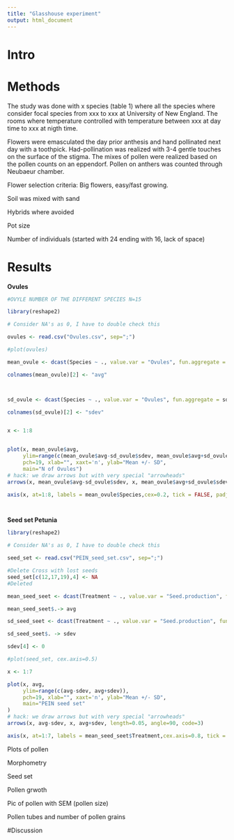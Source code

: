 ```yaml
---
title: "Glasshouse experiment"
output: html_document
---
```

# Intro 


# Methods

The study was done with x species (table 1) where all the species where consider focal species from xxx to xxx at University of New England. The rooms where temperature controlled with temperature between xxx at day time to xxx at nigth time.

Flowers were emasculated the day prior anthesis and hand pollinated next day with a toothpick. Had-pollination was realized with 3-4 gentle touches on the surface of the stigma. The mixes of pollen were realized based on the pollen counts on an eppendorf. Pollen on anthers was counted through Neubaeur chamber.

Flower selection criteria: Big flowers, easy/fast growing.

Soil was mixed with sand

Hybrids where avoided

Pot size 

Number of individuals (started with 24 ending with 16, lack of space)



# Results

**Ovules**

```r


#OVYLE NUMBER OF THE DIFFERENT SPECIES N=15

library(reshape2)

# Consider NA's as 0, I have to double check this

ovules <- read.csv("Ovules.csv", sep=";")

#plot(ovules)

mean_ovule <- dcast(Species ~ ., value.var = "Ovules", fun.aggregate = mean, data = ovules, na.rm= TRUE)

colnames(mean_ovule)[2] <- "avg"



sd_ovule <- dcast(Species ~ ., value.var = "Ovules", fun.aggregate = sd, data = ovules, na.rm= TRUE)

colnames(sd_ovule)[2] <- "sdev"


x <- 1:8


plot(x, mean_ovule$avg,
     ylim=range(c(mean_ovule$avg-sd_ovule$sdev, mean_ovule$avg+sd_ovule$sdev)),
     pch=19, xlab="", xaxt='n', ylab="Mean +/- SD",
     main="N of Ovules")
# hack: we draw arrows but with very special "arrowheads"
arrows(x, mean_ovule$avg-sd_ovule$sdev, x, mean_ovule$avg+sd_ovule$sdev, length=0.05, angle=90, code=3)

axis(x, at=1:8, labels = mean_ovule$Species,cex=0.2, tick = FALSE, padj= -0.5, side = 1)




```



**Seed set Petunia**

```r
library(reshape2)

# Consider NA's as 0, I have to double check this

seed_set <- read.csv("PEIN_seed_set.csv", sep=";")

#Delete Cross with lost seeds
seed_set[c(12,17,19),4] <- NA
#Deleted

mean_seed_seet <- dcast(Treatment ~ ., value.var = "Seed.production", fun.aggregate = mean, data = seed_set, na.rm= TRUE)

mean_seed_seet$.-> avg

sd_seed_seet <- dcast(Treatment ~ ., value.var = "Seed.production", fun.aggregate = sd, data = seed_set, na.rm= TRUE)

sd_seed_seet$. -> sdev

sdev[4] <- 0

#plot(seed_set, cex.axis=0.5)

x <- 1:7

plot(x, avg,
     ylim=range(c(avg-sdev, avg+sdev)),
     pch=19, xlab="", xaxt='n', ylab="Mean +/- SD",
     main="PEIN seed set"
)
# hack: we draw arrows but with very special "arrowheads"
arrows(x, avg-sdev, x, avg+sdev, length=0.05, angle=90, code=3)

axis(x, at=1:7, labels = mean_seed_seet$Treatment,cex.axis=0.8, tick = FALSE, padj= -0.5, side = 1)

```




Plots of pollen

Morphometry



Seed set

Pollen grwoth

Pic of pollen with SEM (pollen size)

Pollen tubes and number of pollen grains



#Discussion